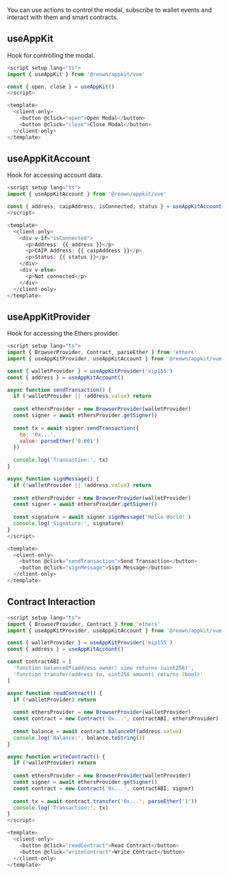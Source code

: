You can use actions to control the modal, subscribe to wallet events and interact with them and smart contracts.

## useAppKit

Hook for controlling the modal.

```javascript
<script setup lang="ts">
import { useAppKit } from '@reown/appkit/vue'

const { open, close } = useAppKit()
</script>

<template>
  <client-only>
    <button @click="open">Open Modal</button>
    <button @click="close">Close Modal</button>
  </client-only>
</template>
```

## useAppKitAccount

Hook for accessing account data.

```javascript
<script setup lang="ts">
import { useAppKitAccount } from '@reown/appkit/vue'

const { address, caipAddress, isConnected, status } = useAppKitAccount()
</script>

<template>
  <client-only>
    <div v-if="isConnected">
      <p>Address: {{ address }}</p>
      <p>CAIP Address: {{ caipAddress }}</p>
      <p>Status: {{ status }}</p>
    </div>
    <div v-else>
      <p>Not connected</p>
    </div>
  </client-only>
</template>
```

## useAppKitProvider

Hook for accessing the Ethers provider.

```javascript
<script setup lang="ts">
import { BrowserProvider, Contract, parseEther } from 'ethers'
import { useAppKitProvider, useAppKitAccount } from '@reown/appkit/vue'

const { walletProvider } = useAppKitProvider('eip155')
const { address } = useAppKitAccount()

async function sendTransaction() {
  if (!walletProvider || !address.value) return
  
  const ethersProvider = new BrowserProvider(walletProvider)
  const signer = await ethersProvider.getSigner()
  
  const tx = await signer.sendTransaction({
    to: '0x...',
    value: parseEther('0.001')
  })
  
  console.log('Transaction:', tx)
}

async function signMessage() {
  if (!walletProvider || !address.value) return
  
  const ethersProvider = new BrowserProvider(walletProvider)
  const signer = await ethersProvider.getSigner()
  
  const signature = await signer.signMessage('Hello World!')
  console.log('Signature:', signature)
}
</script>

<template>
  <client-only>
    <button @click="sendTransaction">Send Transaction</button>
    <button @click="signMessage">Sign Message</button>
  </client-only>
</template>
```

## Contract Interaction

```javascript
<script setup lang="ts">
import { BrowserProvider, Contract } from 'ethers'
import { useAppKitProvider, useAppKitAccount } from '@reown/appkit/vue'

const { walletProvider } = useAppKitProvider('eip155')
const { address } = useAppKitAccount()

const contractABI = [
  'function balanceOf(address owner) view returns (uint256)',
  'function transfer(address to, uint256 amount) returns (bool)'
]

async function readContract() {
  if (!walletProvider) return
  
  const ethersProvider = new BrowserProvider(walletProvider)
  const contract = new Contract('0x...', contractABI, ethersProvider)
  
  const balance = await contract.balanceOf(address.value)
  console.log('Balance:', balance.toString())
}

async function writeContract() {
  if (!walletProvider) return
  
  const ethersProvider = new BrowserProvider(walletProvider)
  const signer = await ethersProvider.getSigner()
  const contract = new Contract('0x...', contractABI, signer)
  
  const tx = await contract.transfer('0x...', parseEther('1'))
  console.log('Transaction:', tx)
}
</script>

<template>
  <client-only>
    <button @click="readContract">Read Contract</button>
    <button @click="writeContract">Write Contract</button>
  </client-only>
</template>
```
